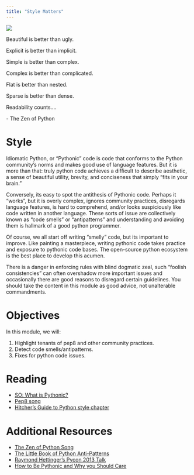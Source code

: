 ```yaml
---
title: "Style Matters"
---
```

![](../../images/style_guy.png)

:::{.callout-note appearance="minimal"}
Beautiful is better than ugly.

Explicit is better than implicit.

Simple is better than complex.

Complex is better than complicated.

Flat is better than nested.

Sparse is better than dense.

Readability counts....

\- The Zen of Python
:::

# Style

Idiomatic Python, or "Pythonic" code is code that conforms to the Python community's norms and makes good use
of language features. But it is more than that: truly python code achieves a difficult to describe aesthetic,
a sense of beautiful utility, brevity, and conciseness that simply "fits in your brain."

Conversely, its easy to spot the antithesis of Pythonic code. Perhaps it "works", but it is overly complex, ignores community
practices, disregards language features, is hard to comprehend, and/or looks suspiciously like code written in another
language. These sorts of issue are collectively known as "code smells" or "antipatterns" and understanding and avoiding
them is hallmark of a good python programmer.

Of course, we all start off writing "smelly" code, but its important to improve. Like painting a masterpiece,
writing pythonic code takes practice and exposure to pythonic code bases. The open-source python ecosystem is the
best place to develop this acumen.

:::{.callout-warning}
There is a danger in enforcing rules with blind dogmatic zeal, such "foolish consistencies" can often overshadow
more important issues and occasionally there are good reasons to disregard certain guidelines. You should take
the content in this module as good advice, not unalterable commandments.
:::

# Objectives

In this module, we will:

1. Highlight tenants of pep8 and other community practices.
2. Detect code smells/antipatterns.
3. Fixes for python code issues.

# Reading

- [SO: What is Pythonic?](https://stackoverflow.com/a/25011492/3645626)
- [Pep8 song](https://www.youtube.com/watch?v=hgI0p1zf31k)
- [Hitcher's Guide to Python style chapter](https://docs.python-guide.org/writing/style/)

# Additional Resources

- [The Zen of Python Song](https://www.youtube.com/watch?v=i6G6dmVJy74)
- [The Little Book of Python Anti-Patterns](https://docs.quantifiedcode.com/python-anti-patterns/)
- [Raymond Hettinger's Pycon 2013 Talk](https://www.youtube.com/watch?v=OSGv2VnC0go)
- [How to Be Pythonic and Why you Should Care](https://towardsdatascience.com/how-to-be-pythonic-and-why-you-should-care-188d63a5037e)

